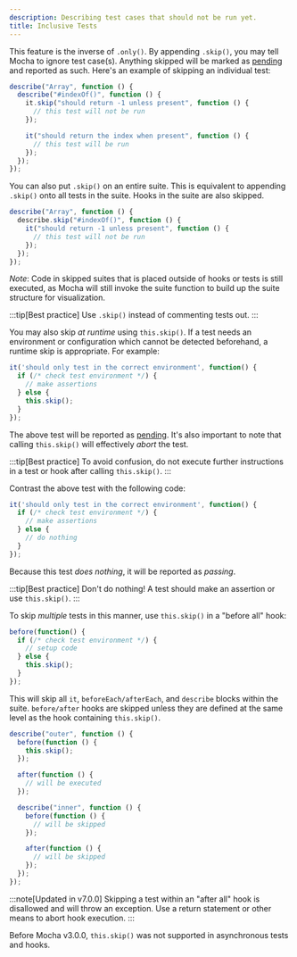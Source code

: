 ```yaml
---
description: Describing test cases that should not be run yet.
title: Inclusive Tests
---
```


This feature is the inverse of `.only()`.
By appending `.skip()`, you may tell Mocha to ignore test case(s).
Anything skipped will be marked as [pending](/declaring/pending-tests) and reported as such.
Here's an example of skipping an individual test:

```js
describe("Array", function () {
  describe("#indexOf()", function () {
    it.skip("should return -1 unless present", function () {
      // this test will not be run
    });

    it("should return the index when present", function () {
      // this test will be run
    });
  });
});
```

You can also put `.skip()` on an entire suite.
This is equivalent to appending `.skip()` onto all tests in the suite.
Hooks in the suite are also skipped.

```js
describe("Array", function () {
  describe.skip("#indexOf()", function () {
    it("should return -1 unless present", function () {
      // this test will not be run
    });
  });
});
```

_Note_: Code in skipped suites that is placed outside of hooks or tests is still executed, as Mocha will still invoke the suite function to build up the suite structure for visualization.

:::tip[Best practice]
Use `.skip()` instead of commenting tests out.
:::

You may also skip _at runtime_ using `this.skip()`.
If a test needs an environment or configuration which cannot be detected beforehand, a runtime skip is appropriate.
For example:

```js
it('should only test in the correct environment', function() {
  if (/* check test environment */) {
    // make assertions
  } else {
    this.skip();
  }
});
```

The above test will be reported as [pending](/declaring/pending-tests).
It's also important to note that calling `this.skip()` will effectively _abort_ the test.

:::tip[Best practice]
To avoid confusion, do not execute further instructions in a test or hook after calling `this.skip()`.
:::

Contrast the above test with the following code:

```js
it('should only test in the correct environment', function() {
  if (/* check test environment */) {
    // make assertions
  } else {
    // do nothing
  }
});
```

Because this test _does nothing_, it will be reported as _passing_.

:::tip[Best practice]
Don't do nothing!
A test should make an assertion or use `this.skip()`.
:::

To skip _multiple_ tests in this manner, use `this.skip()` in a "before all" hook:

```js
before(function() {
  if (/* check test environment */) {
    // setup code
  } else {
    this.skip();
  }
});
```

This will skip all `it`, `beforeEach/afterEach`, and `describe` blocks within the suite.
`before/after` hooks are skipped unless they are defined at the same level as the hook containing `this.skip()`.

```js
describe("outer", function () {
  before(function () {
    this.skip();
  });

  after(function () {
    // will be executed
  });

  describe("inner", function () {
    before(function () {
      // will be skipped
    });

    after(function () {
      // will be skipped
    });
  });
});
```

:::note[Updated in v7.0.0]
Skipping a test within an "after all" hook is disallowed and will throw an exception.
Use a return statement or other means to abort hook execution.
:::

Before Mocha v3.0.0, `this.skip()` was not supported in asynchronous tests and hooks.
